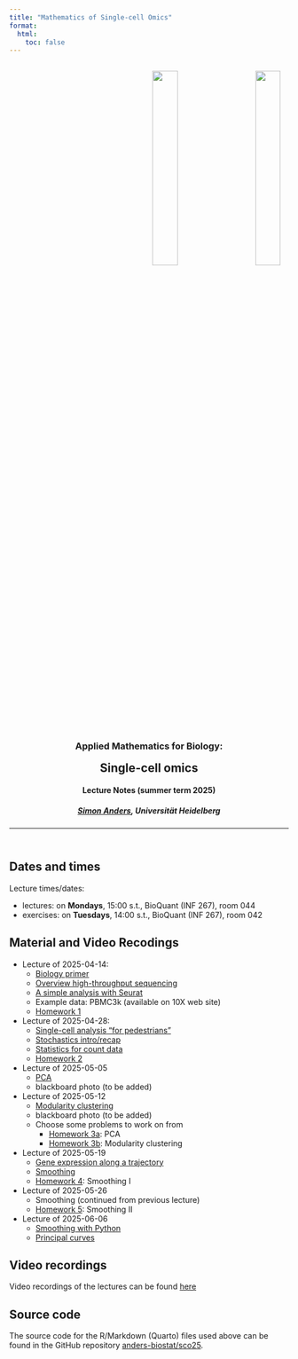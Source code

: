 ```yaml
---
title: "Mathematics of Single-cell Omics"
format:
  html:
    toc: false
---
```


<style>
.quarto-title > h1.title {
  display: none;
}
</style>

<header>
  <p style="text-align:right">
  	<a href="https://www.bioquant.uni-heidelberg.de">
  	  <img src="https://www.bioquant.uni-heidelberg.de/themes/custom/bootstrap_bq/logo.svg" style="width:30%;padding:3%"></a>
  	<a href="https://uni-heidelberg.de">
  	  <img src="https://www.bioquant.uni-heidelberg.de/themes/custom/bootstrap_bq/logo_hd.svg" style="width:30%;padding:3%"></a>
  </p>

<h3>Applied Mathematics for Biology:</h3>
<h2 style="margin-top:0px">Single-cell omics</h2>

<h4>Lecture Notes (summer term 2025)</h4>
<h5><a href="mailto:simon.anders@bioquant.uni-heidelberg.de">Simon Anders</a>, Universität Heidelberg</h5>

-----
</header>

## Dates and times

Lecture times/dates:

- lectures: on **Mondays**, 15:00 s.t., BioQuant (INF 267), room 044
- exercises: on **Tuesdays**, 14:00 s.t., BioQuant (INF 267), room 042

## Material and  Video Recodings
- Lecture of 2025-04-14:
  - [Biology primer](biology_primer.html)
  - [Overview high-throughput sequencing](overview_hts.html)
  - [A simple analysis with Seurat](seurat.html)
  - Example data: PBMC3k (available on 10X web site)
  - [Homework 1](homework1.html)
- Lecture of 2025-04-28:
  - [Single-cell analysis "for pedestrians"](ped_ifnagrko.R)
  - [Stochastics intro/recap](stoch_recap.html)
  - [Statistics for count data](count_stats.html)
  - [Homework 2](homework_ped.html)
- Lecture of 2025-05-05
  - [PCA](pca_math.html)
  - blackboard photo (to be added)
- Lecture of 2025-05-12
  - [Modularity clustering](modularity.html) 
  - blackboard photo (to be added)
  - Choose some problems to work on from
    - [Homework 3a](homework_pca.html): PCA
    - [Homework 3b](homework_modularity.html): Modularity clustering
- Lecture of 2025-05-19
  - [Gene expression along a trajectory](trajectory.html)
  - [Smoothing](smoothing.html)
  - [Homework 4](homework_smooth.html): Smoothing I
- Lecture of 2025-05-26
  - Smoothing (continued from previous lecture)
  - [Homework 5](homework_smoothing_2.html): Smoothing II
- Lecture of 2025-06-06
  - [Smoothing with Python](pysmoothing.html)
  - [Principal curves](principal_curves.qmd)

## Video recordings

Video recordings of the lectures can be found [here](https://www.youtube.com/playlist?list=PL3RVGH-VQHwI7ngnFJ2e5MwkSpq8yFDtE)

## Source code

The source code for the R/Markdown (Quarto) files used above can be found 
in the GitHub repository [anders-biostat/sco25](https://github.com/anders-biostat/sco25).
